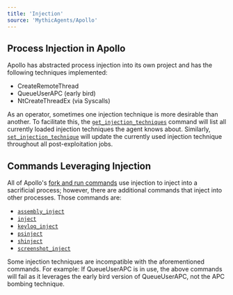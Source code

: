 ```yaml
---
title: 'Injection'
source: 'MythicAgents/Apollo'
---
```


## Process Injection in Apollo

Apollo has abstracted process injection into its own project and has the following techniques implemented:
- CreateRemoteThread
- QueueUserAPC (early bird)
- NtCreateThreadEx (via Syscalls)

As an operator, sometimes one injection technique is more desirable than another. To facilitate this, the [`get_injection_techniques`](/agents/apollo/commands/get_injection_techniques) command will list all currently loaded injection techniques the agent knows about. Similarly, [`set_injection_technique`](/agents/apollo/commands/set_injection_technique) will update the currently used injection technique throughout all post-exploitation jobs.

## Commands Leveraging Injection

All of Apollo's [fork and run commands](/agents/apollo/opsec/forkandrun/) use injection to inject into a sacrificial process; however, there are additional commands that inject into other processes. Those commands are:

- [`assembly_inject`](/agents/apollo/commands/assembly_inject/)
- [`inject`](/agents/apollo/commands/inject/)
- [`keylog_inject`](/agents/apollo/commands/keylog/)
- [`psinject`](/agents/apollo/commands/psinject/)
- [`shinject`](/agents/apollo/commands/shinject/)
- [`screenshot_inject`](/agents/apollo/commands/screenshot_inject)

<Note>
Some injection techniques are incompatible with the aforementioned commands. For example: If QueueUserAPC is in use, the above commands will fail as it leverages the early bird version of QueueUserAPC, not the APC bombing technique. 
</Note>